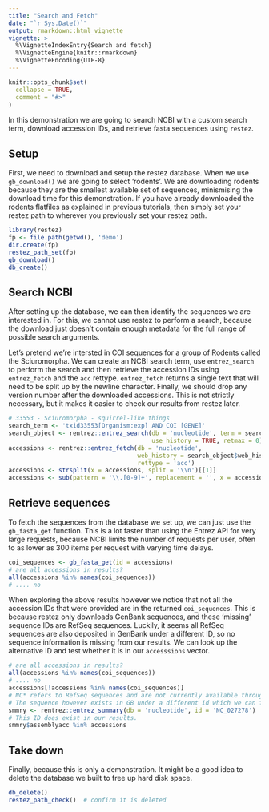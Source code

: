 ```yaml
---
title: "Search and Fetch"
date: "`r Sys.Date()`"
output: rmarkdown::html_vignette
vignette: >
  %\VignetteIndexEntry{Search and fetch}
  %\VignetteEngine{knitr::rmarkdown}
  %\VignetteEncoding{UTF-8}
---
```


```r
knitr::opts_chunk$set(
  collapse = TRUE,
  comment = "#>"
)
```

In this demonstration we are going to search NCBI with a custom search term, download accession IDs, and retrieve fasta sequences using
`restez`.

## Setup

First, we need to download and setup the restez database. When we use `gb_download()` we are going to select 'rodents'. We are downloading rodents because they are the smallest available set of sequences, minismising the download time for this demonstration. If you have already downloaded the rodents flatfiles as explained in previous tutorials, then simply set your restez path to wherever you previously set your restez path.

```r
library(restez)
fp <- file.path(getwd(), 'demo')
dir.create(fp)
restez_path_set(fp)
gb_download()
db_create()
```

## Search NCBI

After setting up the database, we can then identify the sequences we are interested in. For this, we cannot use restez to perform a search,
because the download just doesn't contain enough metadata for the full range of possible search arguments.

Let's pretend we're intersted in COI sequences for a group of Rodents called the Sciuromorpha. We can create an NCBI search term,
use `entrez_search` to perform the search and then retrieve the accession IDs using `entrez_fetch` and the `acc` rettype. `entrez_fetch`
returns a single text that will need to be split up by the newline character. Finally, we should drop any version number after the downloaded
accessions. This is not strictly necessary, but it makes it easier to check our results from restez later.


```r
# 33553 - Sciuromorpha - squirrel-like things
search_term <- 'txid33553[Organism:exp] AND COI [GENE]'
search_object <- rentrez::entrez_search(db = 'nucleotide', term = search_term,
                                        use_history = TRUE, retmax = 0)
accessions <- rentrez::entrez_fetch(db = 'nucleotide',
                                    web_history = search_object$web_history,
                                    rettype = 'acc')
accessions <- strsplit(x = accessions, split = '\\n')[[1]]
accessions <- sub(pattern = '\\.[0-9]+', replacement = '', x = accessions)
```


## Retrieve sequences

To fetch the sequences from the database we set up, we can just use the `gb_fasta_get` function. This is a lot faster than using the Entrez API
for very large requests, because NCBI limits the number of requests per user, often to as lower as 300 items per request with varying time
delays.

```r
coi_sequences <- gb_fasta_get(id = accessions)
# are all accessions in results?
all(accessions %in% names(coi_sequences))
# .... no
```

When exploring the above results however we notice that not all the accession IDs that were provided are in the returned `coi_sequences`.
This is because restez only downloads GenBank sequences, and these 'missing' sequence IDs are RefSeq sequences. Luckily, it seems all
RefSeq sequences are also deposited in GenBank under a different ID, so no sequence information is missing from our results.
We can look up the alternative ID and test whether it is in our `accesssions` vector.

```r
# are all accessions in results?
all(accessions %in% names(coi_sequences))
# .... no
accessions[!accessions %in% names(coi_sequences)]
# NC* refers to RefSeq sequences and are not currently available through restez
# The sequence however exists in GB under a different id which we can find like so
smmry <- rentrez::entrez_summary(db = 'nucleotide', id = 'NC_027278')
# This ID does exist in our results.
smmry$assemblyacc %in% accessions
```

## Take down

Finally, because this is only a demonstration. It might be a good idea to delete the database we built to free up hard disk space.

```r
db_delete()
restez_path_check()  # confirm it is deleted
```
